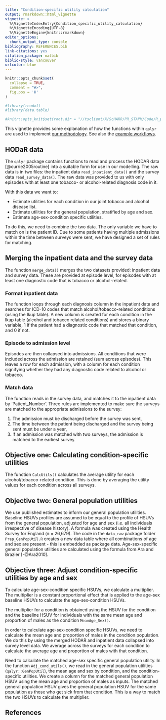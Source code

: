 ```yaml
---
title: "Condition-specific utility calculation"
output: rmarkdown::html_vignette
vignette: >
  %\VignetteIndexEntry{Condition_specific_utility_calculation}
  %\VignetteEncoding{UTF-8}
  %\VignetteEngine{knitr::rmarkdown}
editor_options: 
  chunk_output_type: console
bibliography: REFERENCES.bib
link-citations: yes
citation_package: natbib
biblio-style: vancouver
urlcolor: blue
---
```


```r
knitr::opts_chunk$set(
  collapse = TRUE,
  comment = "#>",
  fig.pos = 'H'
)

#library(readxl)
#library(data.table)

#knitr::opts_knit$set(root.dir = "//tsclient/X/ScHARR/PR_STAPM/Code/R_packages/qalyr")
```

This vignette provides some explanation of how the functions within `qalyr` are used to implement [our methodology](https://stapm.gitlab.io/r-packages/qalyr/articles/qaly_estimation_report.pdf). See also the [example workflows](https://stapm.gitlab.io/r-packages/qalyr/articles/qalyr.html).  

## HODaR data
The `qalyr` package contains functions to read and process the HODAR data [@currie2005routine] into a suitable form for use in our modelling. The raw data is in two files: the inpatient data `read_inpatient_data()` and the survey data `read_survey_data()`. The raw data was provided to us with only episodes with at least one tobacco- or alcohol-related diagnosis code in it. 

With this data we want to:   

- Estimate utilities for each condition in our joint tobacco and alcohol disease list. 
- Estimate utilities for the general population, stratified by age and sex.
- Estimate age-sex-condition specific utilities. 

To do this, we need to combine the two data. The only variable we have to match on is the patient ID. Due to some patients having multiple admissions within the time between surveys were sent, we have designed a set of rules for matching.  


## Merging the inpatient data and the survey data 
The function `merge_data()` merges the two datasets provided: inpatient data and survey data. These are provided at episode level, for episodes with at least one diagnostic code that is tobacco or alcohol-related. 

### Format inpatient data 
The function loops through each diagnosis column in the inpatient data and searches for ICD-10 codes that match alcohol/tobacco-related conditions (using the lkup table). A new column is created for each condition in the lkup table (alcohol and tobacco related conditions) and stores a binary variable, 1 if the patient had a diagnostic code that matched that condition, and 0 if not. 

### Episode to admission level 
Episodes are then collapsed into admissions. All conditions that were included across the admission are retained (sum across episodes). This leaves a row for each admission, with a column for each condition signifying whether they had any diagnostic code related to alcohol or tobacco. 

### Match data
The function reads in the survey data, and matches it to the inpatient data by 'Patient_Number'. Three rules are implemented to make sure the surveys are matched to the appropriate admissions to the survey:   

1. The admission must be discharged before the survey was sent, 
2. The time between the patient being discharged and the survey being sent must be under a year,
3. If an admission was matched with two surveys, the admission is matched to the earliest survey. 


## Objective one: Calculating condition-specific utilities 
The function `CalcUtils()` calculates the average utility for each alcohol/tobacco-related condition. This is done by averaging the utility values for each condition across all surveys.  

## Objective two: General population utilities
We use published estimates to inform our general population utilities. Baseline HSUVs profiles are assumed to be equal to the profile of HSUVs from the general population, adjusted for age and sex (i.e. all individuals irrespective of disease history). A formula was created using the Health Survey for England (n = 26,679). The code in the `data_raw` package folder `Prep_GenPopUtil.R` creates a new data table where all combinations of age and sex are present - this is embedded as package data. Age-sex-specific general population utilities are calculated using the formula from Ara and Brazier [-@Ara2010].  

## Objective three: Adjust condition-specific utilities by age and sex 
To calculate age-sex-condition specific HSUVs, we calculate a multiplier. The multiplier is a constant proportional effect that is applied to the age-sex baseline HSUVs to calculate the age-sex-condition HSUVs.   

The multiplier for a condition is obtained using the HSUV for the condition and the baseline HSUV for individuals with the same mean age and proportion of males as the condition `MeanAge_Sex()`.   

In order to calculate age-sex-condition specific HSUVs, we need to calculate the mean age and proportion of males in the condition population. We do this by using the merged HODAR and inpatient data collapsed into survey level data. We average across the surveys for each condition to calculate the average age and proportion of males with that condition. 

Need to calculate the matched age-sex specific general population utility. In the function `Adj_cond_utils()`, we read in the general population utilities (`qalyr::GenPopUtil`), the mean age and sex by condition, and the condition-specific utilities. We create a column for the matched general population HSUV using the mean age and proportion of males as inputs. The matched general population HSUV gives the general population HSUV for the same population as those who get sick from that condition. This is a way to match the two HSUVs to calculate the multiplier.

## References 

